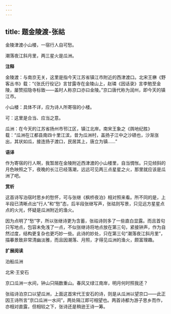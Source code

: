 ```yaml
---
---
---
```

title: 题金陵渡-张祜
---

金陵津渡小山楼，一宿行人自可愁。

潮落夜江斜月里，两三星火是瓜洲。

**注释**

金陵渡：与南京无关，这里是指今天江苏省镇江市附近的西津渡口。北宋王楙《野客丛书》载：“《张氏行役记》言甘露寺在金陵山上，赵璘《因话录》言李勉至金陵，屡赞招隐寺标致——盖时人称京口亦曰金陵。”京口唐代称为润州，即今天的镇江市。

小山楼：具体不详，应为诗人所寄宿的小楼。

可：这里是合当、应当之意。

瓜洲：在今天的江苏省扬州市邗江区，镇江北岸。南宋王象之《舆地纪胜》载：“瓜洲在江都县南四十里江滨，昔为瓜洲村，盖扬子江中之沙碛也，沙渐涨出，其状如瓜，接连扬子渡口，民居其上，唐立为镇……”

**语译**

作为寄宿的行人啊，我暂居在金陵附近西津渡的小山楼里，自当惆怅。只见倾斜的月色映照之下，夜晚的长江已经落潮，远远可见两三点星星之火，那里就应该是瓜洲了吧。

**赏析**

这首诗写泊宿时思乡的愁怀，可与张继《枫桥夜泊》相对照来看。所不同的是，上半段已清晰点出“行人”和“愁”态，后半段张继写声，张祜则写景，只见远方星星点点的火光，怀疑是瓜洲附近的渔火。

因为点明了“愁”字，所以张继诗更为含蓄，张祜诗则多了一些直白显露。而且首句只写地点，包容未免浅了一点，不似张继诗将地点放在第三句，紧接钟声，作为自然过度，结构更复杂也更巧妙一些。此诗的妙处，只在第三句“潮落夜江斜月里”，描摹景致非常清幽淡雅，而且因潮落、月照，才得见瓜洲的渔火，颇富理趣。

**扩展阅读**

泊船瓜洲

北宋·王安石

京口瓜洲一水间，钟山只隔数重山。春风又绿江南岸，明月何时照我还？

张祜诗泊京口以望瓜洲，上面这首宋代王安石的诗，则是从瓜洲以望京口——此正因王诗所言“京口瓜洲一水间”，两处隔江即可相望也。两首诗都为游子思乡而作，亦相对直露，但相较之下，张诗还是稍逊王诗一筹。